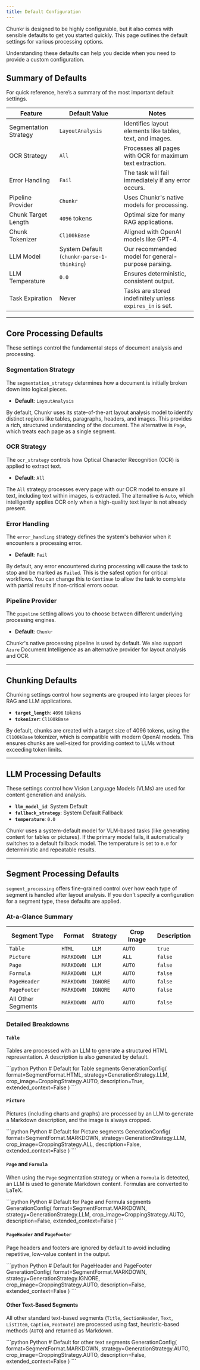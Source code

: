 ```yaml
---
title: Default Configuration
---
```


Chunkr is designed to be highly configurable, but it also comes with sensible defaults to get you started quickly. This page outlines the default settings for various processing options.

Understanding these defaults can help you decide when you need to provide a custom configuration.

## Summary of Defaults

For quick reference, here’s a summary of the most important default settings.

| Feature                 | Default Value                                     | Notes                                                      |
| ----------------------- | ------------------------------------------------- | ---------------------------------------------------------- |
| Segmentation Strategy   | `LayoutAnalysis`                                  | Identifies layout elements like tables, text, and images.  |
| OCR Strategy            | `All`                                             | Processes all pages with OCR for maximum text extraction.  |
| Error Handling          | `Fail`                                            | The task will fail immediately if any error occurs.        |
| Pipeline Provider       | `Chunkr`                                          | Uses Chunkr's native models for processing.                |
| Chunk Target Length     | `4096` tokens                                     | Optimal size for many RAG applications.                    |
| Chunk Tokenizer         | `Cl100kBase`                                      | Aligned with OpenAI models like GPT-4.                     |
| LLM Model               | System Default (`chunkr-parse-1-thinking`)        | Our recommended model for general-purpose parsing.         |
| LLM Temperature         | `0.0`                                             | Ensures deterministic, consistent output.                  |
| Task Expiration         | Never                                             | Tasks are stored indefinitely unless `expires_in` is set.  |

---

## Core Processing Defaults

These settings control the fundamental steps of document analysis and processing.

### Segmentation Strategy

The `segmentation_strategy` determines how a document is initially broken down into logical pieces.

*   **Default**: `LayoutAnalysis`

By default, Chunkr uses its state-of-the-art layout analysis model to identify distinct regions like tables, paragraphs, headers, and images. This provides a rich, structured understanding of the document. The alternative is `Page`, which treats each page as a single segment.

### OCR Strategy

The `ocr_strategy` controls how Optical Character Recognition (OCR) is applied to extract text.

*   **Default**: `All`

The `All` strategy processes every page with our OCR model to ensure all text, including text within images, is extracted. The alternative is `Auto`, which intelligently applies OCR only when a high-quality text layer is not already present.

### Error Handling

The `error_handling` strategy defines the system's behavior when it encounters a processing error.

*   **Default**: `Fail`

By default, any error encountered during processing will cause the task to stop and be marked as `Failed`. This is the safest option for critical workflows. You can change this to `Continue` to allow the task to complete with partial results if non-critical errors occur.

### Pipeline Provider

The `pipeline` setting allows you to choose between different underlying processing engines.

*   **Default**: `Chunkr`

Chunkr's native processing pipeline is used by default. We also support `Azure` Document Intelligence as an alternative provider for layout analysis and OCR.

---

## Chunking Defaults

Chunking settings control how segments are grouped into larger pieces for RAG and LLM applications.

*   **`target_length`**: `4096` tokens
*   **`tokenizer`**: `Cl100kBase`

By default, chunks are created with a target size of 4096 tokens, using the `Cl100kBase` tokenizer, which is compatible with modern OpenAI models. This ensures chunks are well-sized for providing context to LLMs without exceeding token limits.

---

## LLM Processing Defaults

These settings control how Vision Language Models (VLMs) are used for content generation and analysis.

*   **`llm_model_id`**: System Default
*   **`fallback_strategy`**: System Default Fallback
*   **`temperature`**: `0.0`

Chunkr uses a system-default model for VLM-based tasks (like generating content for tables or pictures). If the primary model fails, it automatically switches to a default fallback model. The temperature is set to `0.0` for deterministic and repeatable results.

---

## Segment Processing Defaults

`segment_processing` offers fine-grained control over how each type of segment is handled after layout analysis. If you don't specify a configuration for a segment type, these defaults are applied.

### At-a-Glance Summary

| Segment Type        | Format      | Strategy | Crop Image | Description |
| ------------------- | ----------- | -------- | ---------- | ----------- |
| `Table`             | `HTML`      | `LLM`    | `AUTO`     | `true`      |
| `Picture`           | `MARKDOWN`  | `LLM`    | `ALL`      | `false`     |
| `Page`              | `MARKDOWN`  | `LLM`    | `AUTO`     | `false`     |
| `Formula`           | `MARKDOWN`  | `LLM`    | `AUTO`     | `false`     |
| `PageHeader`        | `MARKDOWN`  | `IGNORE` | `AUTO`     | `false`     |
| `PageFooter`        | `MARKDOWN`  | `IGNORE` | `AUTO`     | `false`     |
| All Other Segments  | `MARKDOWN`  | `AUTO`   | `AUTO`     | `false`     |

### Detailed Breakdowns

#### `Table`
Tables are processed with an LLM to generate a structured HTML representation. A description is also generated by default.

<CodeGroup>
  ```python Python
  # Default for Table segments
  GenerationConfig(
      format=SegmentFormat.HTML,
      strategy=GenerationStrategy.LLM,
      crop_image=CroppingStrategy.AUTO,
      description=True,
      extended_context=False
  )
  ```
</CodeGroup>

#### `Picture`
Pictures (including charts and graphs) are processed by an LLM to generate a Markdown description, and the image is always cropped.

<CodeGroup>
  ```python Python
  # Default for Picture segments
  GenerationConfig(
      format=SegmentFormat.MARKDOWN,
      strategy=GenerationStrategy.LLM,
      crop_image=CroppingStrategy.ALL,
      description=False,
      extended_context=False
  )
  ```
</CodeGroup>

#### `Page` and `Formula`
When using the `Page` segmentation strategy or when a `Formula` is detected, an LLM is used to generate Markdown content. Formulas are converted to LaTeX.

<CodeGroup>
  ```python Python
  # Default for Page and Formula segments
  GenerationConfig(
      format=SegmentFormat.MARKDOWN,
      strategy=GenerationStrategy.LLM,
      crop_image=CroppingStrategy.AUTO,
      description=False,
      extended_context=False
  )
  ```
</CodeGroup>

#### `PageHeader` and `PageFooter`
Page headers and footers are ignored by default to avoid including repetitive, low-value content in the output.

<CodeGroup>
  ```python Python
  # Default for PageHeader and PageFooter
  GenerationConfig(
      format=SegmentFormat.MARKDOWN,
      strategy=GenerationStrategy.IGNORE,
      crop_image=CroppingStrategy.AUTO,
      description=False,
      extended_context=False
  )
  ```
</CodeGroup>

#### Other Text-Based Segments
All other standard text-based segments (`Title`, `SectionHeader`, `Text`, `ListItem`, `Caption`, `Footnote`) are processed using fast, heuristic-based methods (`AUTO`) and returned as Markdown.

<CodeGroup>
  ```python Python
  # Default for other text segments
  GenerationConfig(
      format=SegmentFormat.MARKDOWN,
      strategy=GenerationStrategy.AUTO,
      crop_image=CroppingStrategy.AUTO,
      description=False,
      extended_context=False
  )
  ```
</CodeGroup>

